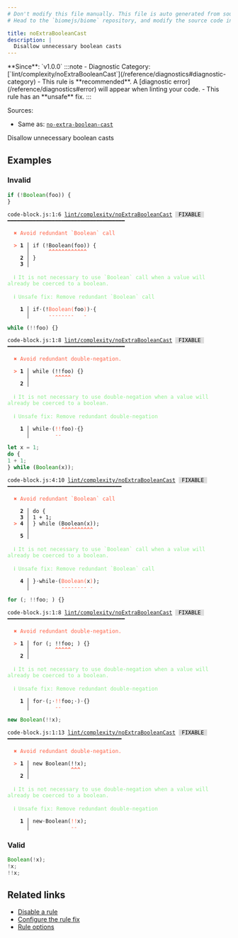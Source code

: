 ```yaml
---
# Don't modify this file manually. This file is auto generated from source, and you will lose your changes next time the website is built.
# Head to the `biomejs/biome` repository, and modify the source code in there.

title: noExtraBooleanCast
description: |
  Disallow unnecessary boolean casts
---
```


<Tabs>
<TabItem label="JavaScript (and super languages)" icon="seti:javascript">
**Since**: `v1.0.0`
:::note
- Diagnostic Category: [`lint/complexity/noExtraBooleanCast`](/reference/diagnostics#diagnostic-category)
- This rule is **recommended**. A [diagnostic error](/reference/diagnostics#error) will appear when linting your code.
- This rule has an **unsafe** fix.
:::

Sources: 
- Same as: <a href="https://eslint.org/docs/latest/rules/no-extra-boolean-cast" target="_blank"><code>no-extra-boolean-cast</code></a>

Disallow unnecessary boolean casts

## Examples

### Invalid

```js
if (!Boolean(foo)) {
}
```

<pre class="language-text"><code class="language-text">code-block.js:1:6 <a href="https://biomejs.dev/linter/rules/no-extra-boolean-cast">lint/complexity/noExtraBooleanCast</a> <span style="color: #000; background-color: #ddd;"> FIXABLE </span> ━━━━━━━━━━━━━━━━━━━━━━━━━━━━━━━━━━━━━<br /><br />  <strong><span style="color: Tomato;">✖</span></strong> <span style="color: Tomato;">Avoid redundant `Boolean` call</span><br />  <br />  <strong><span style="color: Tomato;">&gt;</span></strong> <strong>1 │ </strong>if (!Boolean(foo)) &#123;<br />   <strong>   │ </strong>     <strong><span style="color: Tomato;">^</span></strong><strong><span style="color: Tomato;">^</span></strong><strong><span style="color: Tomato;">^</span></strong><strong><span style="color: Tomato;">^</span></strong><strong><span style="color: Tomato;">^</span></strong><strong><span style="color: Tomato;">^</span></strong><strong><span style="color: Tomato;">^</span></strong><strong><span style="color: Tomato;">^</span></strong><strong><span style="color: Tomato;">^</span></strong><strong><span style="color: Tomato;">^</span></strong><strong><span style="color: Tomato;">^</span></strong><strong><span style="color: Tomato;">^</span></strong><br />    <strong>2 │ </strong>&#125;<br />    <strong>3 │ </strong><br />  <br />  <strong><span style="color: lightgreen;">ℹ</span></strong> <span style="color: lightgreen;">It is not necessary to use `Boolean` call when a value will already be coerced to a boolean.</span><br />  <br />  <strong><span style="color: lightgreen;">ℹ</span></strong> <span style="color: lightgreen;">Unsafe fix</span><span style="color: lightgreen;">: </span><span style="color: lightgreen;">Remove redundant `Boolean` call</span><br />  <br />  <strong>  1 │ </strong>if<span style="opacity: 0.8;">·</span>(!<span style="color: Tomato;">B</span><span style="color: Tomato;">o</span><span style="color: Tomato;">o</span><span style="color: Tomato;">l</span><span style="color: Tomato;">e</span><span style="color: Tomato;">a</span><span style="color: Tomato;">n</span><span style="color: Tomato;">(</span>foo<span style="color: Tomato;">)</span>)<span style="opacity: 0.8;">·</span>&#123;<br />  <strong>    │ </strong>     <span style="color: Tomato;">-</span><span style="color: Tomato;">-</span><span style="color: Tomato;">-</span><span style="color: Tomato;">-</span><span style="color: Tomato;">-</span><span style="color: Tomato;">-</span><span style="color: Tomato;">-</span><span style="color: Tomato;">-</span>   <span style="color: Tomato;">-</span>   <br /></code></pre>

```js
while (!!foo) {}
```

<pre class="language-text"><code class="language-text">code-block.js:1:8 <a href="https://biomejs.dev/linter/rules/no-extra-boolean-cast">lint/complexity/noExtraBooleanCast</a> <span style="color: #000; background-color: #ddd;"> FIXABLE </span> ━━━━━━━━━━━━━━━━━━━━━━━━━━━━━━━━━━━━━<br /><br />  <strong><span style="color: Tomato;">✖</span></strong> <span style="color: Tomato;">Avoid redundant double-negation.</span><br />  <br />  <strong><span style="color: Tomato;">&gt;</span></strong> <strong>1 │ </strong>while (!!foo) &#123;&#125;<br />   <strong>   │ </strong>       <strong><span style="color: Tomato;">^</span></strong><strong><span style="color: Tomato;">^</span></strong><strong><span style="color: Tomato;">^</span></strong><strong><span style="color: Tomato;">^</span></strong><strong><span style="color: Tomato;">^</span></strong><br />    <strong>2 │ </strong><br />  <br />  <strong><span style="color: lightgreen;">ℹ</span></strong> <span style="color: lightgreen;">It is not necessary to use double-negation when a value will already be coerced to a boolean.</span><br />  <br />  <strong><span style="color: lightgreen;">ℹ</span></strong> <span style="color: lightgreen;">Unsafe fix</span><span style="color: lightgreen;">: </span><span style="color: lightgreen;">Remove redundant double-negation</span><br />  <br />  <strong>  1 │ </strong>while<span style="opacity: 0.8;">·</span>(<span style="color: Tomato;">!</span><span style="color: Tomato;">!</span>foo)<span style="opacity: 0.8;">·</span>&#123;&#125;<br />  <strong>    │ </strong>       <span style="color: Tomato;">-</span><span style="color: Tomato;">-</span>       <br /></code></pre>

```js
let x = 1;
do {
1 + 1;
} while (Boolean(x));
```

<pre class="language-text"><code class="language-text">code-block.js:4:10 <a href="https://biomejs.dev/linter/rules/no-extra-boolean-cast">lint/complexity/noExtraBooleanCast</a> <span style="color: #000; background-color: #ddd;"> FIXABLE </span> ━━━━━━━━━━━━━━━━━━━━━━━━━━━━━━━━━━━━<br /><br />  <strong><span style="color: Tomato;">✖</span></strong> <span style="color: Tomato;">Avoid redundant `Boolean` call</span><br />  <br />    <strong>2 │ </strong>do &#123;<br />    <strong>3 │ </strong>1 + 1;<br />  <strong><span style="color: Tomato;">&gt;</span></strong> <strong>4 │ </strong>&#125; while (Boolean(x));<br />   <strong>   │ </strong>         <strong><span style="color: Tomato;">^</span></strong><strong><span style="color: Tomato;">^</span></strong><strong><span style="color: Tomato;">^</span></strong><strong><span style="color: Tomato;">^</span></strong><strong><span style="color: Tomato;">^</span></strong><strong><span style="color: Tomato;">^</span></strong><strong><span style="color: Tomato;">^</span></strong><strong><span style="color: Tomato;">^</span></strong><strong><span style="color: Tomato;">^</span></strong><strong><span style="color: Tomato;">^</span></strong><br />    <strong>5 │ </strong><br />  <br />  <strong><span style="color: lightgreen;">ℹ</span></strong> <span style="color: lightgreen;">It is not necessary to use `Boolean` call when a value will already be coerced to a boolean.</span><br />  <br />  <strong><span style="color: lightgreen;">ℹ</span></strong> <span style="color: lightgreen;">Unsafe fix</span><span style="color: lightgreen;">: </span><span style="color: lightgreen;">Remove redundant `Boolean` call</span><br />  <br />  <strong>  4 │ </strong>&#125;<span style="opacity: 0.8;">·</span>while<span style="opacity: 0.8;">·</span>(<span style="color: Tomato;">B</span><span style="color: Tomato;">o</span><span style="color: Tomato;">o</span><span style="color: Tomato;">l</span><span style="color: Tomato;">e</span><span style="color: Tomato;">a</span><span style="color: Tomato;">n</span><span style="color: Tomato;">(</span>x<span style="color: Tomato;">)</span>);<br />  <strong>    │ </strong>         <span style="color: Tomato;">-</span><span style="color: Tomato;">-</span><span style="color: Tomato;">-</span><span style="color: Tomato;">-</span><span style="color: Tomato;">-</span><span style="color: Tomato;">-</span><span style="color: Tomato;">-</span><span style="color: Tomato;">-</span> <span style="color: Tomato;">-</span>  <br /></code></pre>

```js
for (; !!foo; ) {}
```

<pre class="language-text"><code class="language-text">code-block.js:1:8 <a href="https://biomejs.dev/linter/rules/no-extra-boolean-cast">lint/complexity/noExtraBooleanCast</a> <span style="color: #000; background-color: #ddd;"> FIXABLE </span> ━━━━━━━━━━━━━━━━━━━━━━━━━━━━━━━━━━━━━<br /><br />  <strong><span style="color: Tomato;">✖</span></strong> <span style="color: Tomato;">Avoid redundant double-negation.</span><br />  <br />  <strong><span style="color: Tomato;">&gt;</span></strong> <strong>1 │ </strong>for (; !!foo; ) &#123;&#125;<br />   <strong>   │ </strong>       <strong><span style="color: Tomato;">^</span></strong><strong><span style="color: Tomato;">^</span></strong><strong><span style="color: Tomato;">^</span></strong><strong><span style="color: Tomato;">^</span></strong><strong><span style="color: Tomato;">^</span></strong><br />    <strong>2 │ </strong><br />  <br />  <strong><span style="color: lightgreen;">ℹ</span></strong> <span style="color: lightgreen;">It is not necessary to use double-negation when a value will already be coerced to a boolean.</span><br />  <br />  <strong><span style="color: lightgreen;">ℹ</span></strong> <span style="color: lightgreen;">Unsafe fix</span><span style="color: lightgreen;">: </span><span style="color: lightgreen;">Remove redundant double-negation</span><br />  <br />  <strong>  1 │ </strong>for<span style="opacity: 0.8;">·</span>(;<span style="opacity: 0.8;">·</span><span style="color: Tomato;">!</span><span style="color: Tomato;">!</span>foo;<span style="opacity: 0.8;">·</span>)<span style="opacity: 0.8;">·</span>&#123;&#125;<br />  <strong>    │ </strong>       <span style="color: Tomato;">-</span><span style="color: Tomato;">-</span>         <br /></code></pre>

```js
new Boolean(!!x);
```

<pre class="language-text"><code class="language-text">code-block.js:1:13 <a href="https://biomejs.dev/linter/rules/no-extra-boolean-cast">lint/complexity/noExtraBooleanCast</a> <span style="color: #000; background-color: #ddd;"> FIXABLE </span> ━━━━━━━━━━━━━━━━━━━━━━━━━━━━━━━━━━━━<br /><br />  <strong><span style="color: Tomato;">✖</span></strong> <span style="color: Tomato;">Avoid redundant double-negation.</span><br />  <br />  <strong><span style="color: Tomato;">&gt;</span></strong> <strong>1 │ </strong>new Boolean(!!x);<br />   <strong>   │ </strong>            <strong><span style="color: Tomato;">^</span></strong><strong><span style="color: Tomato;">^</span></strong><strong><span style="color: Tomato;">^</span></strong><br />    <strong>2 │ </strong><br />  <br />  <strong><span style="color: lightgreen;">ℹ</span></strong> <span style="color: lightgreen;">It is not necessary to use double-negation when a value will already be coerced to a boolean.</span><br />  <br />  <strong><span style="color: lightgreen;">ℹ</span></strong> <span style="color: lightgreen;">Unsafe fix</span><span style="color: lightgreen;">: </span><span style="color: lightgreen;">Remove redundant double-negation</span><br />  <br />  <strong>  1 │ </strong>new<span style="opacity: 0.8;">·</span>Boolean(<span style="color: Tomato;">!</span><span style="color: Tomato;">!</span>x);<br />  <strong>    │ </strong>            <span style="color: Tomato;">-</span><span style="color: Tomato;">-</span>   <br /></code></pre>

### Valid

```js
Boolean(!x);
!x;
!!x;
```

## Related links

- [Disable a rule](/linter/#disable-a-lint-rule)
- [Configure the rule fix](/linter#configure-the-rule-fix)
- [Rule options](/linter/#rule-options)

</TabItem>
</Tabs>

